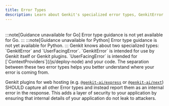 ```yaml
---
title: Error Types
description: Learn about Genkit's specialized error types, GenkitError and UserFacingError, and how they are used to differentiate between internal and user-facing issues.
---
```



<div style="display: flex; justify-content: space-between; align-items: center; gap: 1rem; margin: 1rem 0 1rem 0;">
  <LanguageSelector />
  <CopyMarkdownButton />
</div>

<LanguageContent lang="go">
  :::note[Guidance unavailable for Go] Error type guidance is not yet available for Go. :::
</LanguageContent>

<LanguageContent lang="python">
  :::note[Guidance unavailable for Python] Error type guidance is not yet available for Python. :::
</LanguageContent>

<LanguageContent lang="js">
Genkit knows about two specialized types: `GenkitError` and `UserFacingError`.
`GenkitError` is intended for use by Genkit itself or Genkit plugins.
`UserFacingError` is intended for [`ContextProviders`](/js/deploy-node) and
your code. The separation between these two error types helps you better understand
where your error is coming from.

Genkit plugins for web hosting (e.g. [`@genkit-ai/express`](https://js.api.genkit.dev/modules/_genkit-ai_express.html) or [`@genkit-ai/next`](https://js.api.genkit.dev/modules/_genkit-ai_next.html))
SHOULD capture all other Error types and instead report them as an internal error in the response.
This adds a layer of security to your application by ensuring that internal details of your application
do not leak to attackers.

</LanguageContent>
